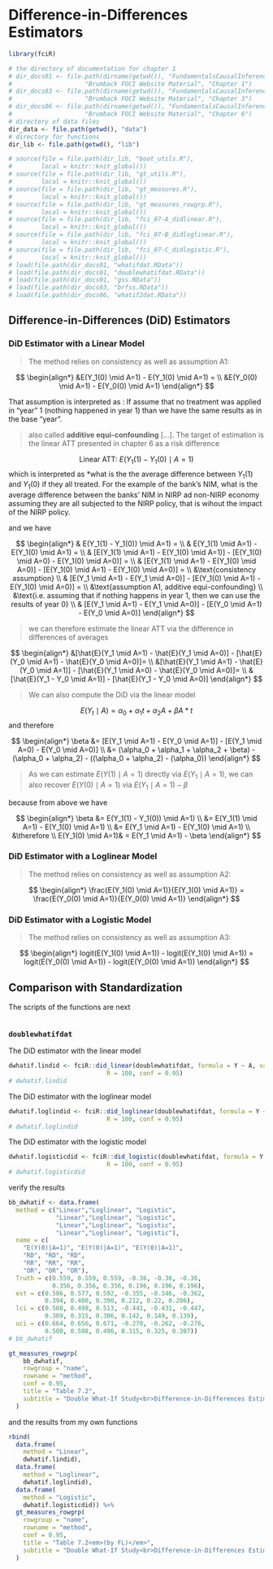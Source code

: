 # Difference-in-Differences Estimators {#did}


```r
library(fciR)
```



```r
# the directory of documentation for chapter 1
# dir_docs01 <- file.path(dirname(getwd()), "FundamentalsCausalInference_docs",
#                    "Brumback FOCI Website Material", "Chapter 1")
# dir_docs03 <- file.path(dirname(getwd()), "FundamentalsCausalInference_docs",
#                    "Brumback FOCI Website Material", "Chapter 3")
# dir_docs06 <- file.path(dirname(getwd()), "FundamentalsCausalInference_docs",
#                    "Brumback FOCI Website Material", "Chapter 6")
# directory of data files
dir_data <- file.path(getwd(), "data")
# directory for functions
dir_lib <- file.path(getwd(), "lib")
```


```r
# source(file = file.path(dir_lib, "boot_utils.R"), 
#        local = knitr::knit_global())
# source(file = file.path(dir_lib, "gt_utils.R"), 
#        local = knitr::knit_global())
# source(file = file.path(dir_lib, "gt_measures.R"), 
#        local = knitr::knit_global())
# source(file = file.path(dir_lib, "gt_measures_rowgrp.R"), 
#        local = knitr::knit_global())
# source(file = file.path(dir_lib, "fci_07-A_didlinear.R"), 
#        local = knitr::knit_global())
# source(file = file.path(dir_lib, "fci_07-B_didloglinear.R"), 
#        local = knitr::knit_global())
# source(file = file.path(dir_lib, "fci_07-C_didlogistic.R"), 
#        local = knitr::knit_global())
# load(file.path(dir_docs01, "whatifdat.RData"))
# load(file.path(dir_docs01, "doublewhatifdat.RData"))
# load(file.path(dir_docs01, "gss.RData"))
# load(file.path(dir_docs03, "brfss.RData"))
# load(file.path(dir_docs06, "whatif2dat.RData"))
```


## Difference-in-Differences (DiD) Estimators


### DiD Estimator with a Linear Model

> The method relies on consistency as well as assumption A1:

$$
\begin{align*}
&E(Y_1(0) \mid A=1) - E(Y_1(0) \mid A=1) = \\
&E(Y_0(0) \mid A=1) - E(Y_0(0) \mid A=1)
\end{align*}
$$

That assumption is interpreted as : If assume that no treatment was applied in
"year" 1 (nothing happened in year 1) than we have the same results as in the 
base "year".


> also called **additive equi-confounding** [...]. The target of estimation is 
the linear ATT presented in chapter 6 as a risk difference

$$
\text{Linear ATT:} \: E(Y_1(1) - Y_1(0) \mid A=1)
$$
which is interpreted as *what is the the average difference between $Y_1(1)$ 
and $Y_1(0)$ if they all treated. For the example of the bank's NIM, what is
the average difference between the banks' NIM in NIRP ad non-NIRP economy assuming
they are all subjected to the NIRP policy, that is wihout the impact of the NIRP
policy.

and we have

$$
\begin{align*}
& E(Y_1(1) - Y_1(0)) \mid A=1) = \\
& E(Y_1(1) \mid A=1) - E(Y_1(0) \mid A=1) = \\
& [E(Y_1(1) \mid A=1) - E(Y_1(0) \mid A=1)] - [E(Y_1(0) \mid A=0) - E(Y_1(0) \mid A=0)] = \\
& [E(Y_1(1) \mid A=1) - E(Y_1(0) \mid A=0)] - [E(Y_1(0) \mid A=1) - E(Y_1(0) \mid A=0)] = \\
&\text{consistency assumption} \\
& [E(Y_1 \mid A=1) - E(Y_1 \mid A=0)] - [E(Y_1(0) \mid A=1) - E(Y_1(0) \mid A=0)] = \\
&\text{assumption A1, additive equi-confounding} \\
&\text{i.e. assuming that if nothing happens in year 1, then we can use the results of year 0} \\
& [E(Y_1 \mid A=1) - E(Y_1 \mid A=0)] - [E(Y_0 \mid A=1) - E(Y_0 \mid A=0)]
\end{align*}
$$

> we can therefore estimate the linear ATT via the difference in differences 
of averages

$$
\begin{align*}
&[\hat{E}(Y_1 \mid A=1) - \hat{E}(Y_1 \mid A=0)] - [\hat{E}(Y_0 \mid A=1) - \hat{E}(Y_0 \mid A=0)]= \\
&[\hat{E}(Y_1 \mid A=1) - \hat{E}(Y_0 \mid A=1)] - [\hat{E}(Y_1 \mid A=0) - \hat{E}(Y_0 \mid A=0)]= \\
&[\hat{E}(Y_1 - Y_0 \mid A=1)] - [\hat{E}(Y_1 - Y_0 \mid A=0)]
\end{align*}
$$

> We can also compute the DiD via the linear model

$$
E(Y_t \mid A) = \alpha_0 + \alpha_1 t + \alpha_2 A + \beta A * t
$$
and therefore


$$
\begin{align*}
\beta &= [E(Y_1 \mid A=1) - E(Y_0 \mid A=1)] - [E(Y_1 \mid A=0) - E(Y_0 \mid A=0)] \\
&= (\alpha_0 + \alpha_1 + \alpha_2 + \beta) - (\alpha_0 + \alpha_2) - 
((\alpha_0 + \alpha_2) - (\alpha_0))
\end{align*}
$$

> As we can estimate $E(Y(1) \mid A=1)$ directly via $E(Y_1 \mid A=1)$, we can 
also recover $E(Y(0) \mid A=1)$ via $E(Y_1 \mid A=1) - \beta$

because from above we have

$$
\begin{align*}
\beta &= E(Y_1(1) - Y_1(0)) \mid A=1) \\
&= E(Y_1(1) \mid A=1) - E(Y_1(0) \mid A=1) \\
&= E(Y_1 \mid A=1) - E(Y_1(0) \mid A=1) \\
&\therefore \\
E(Y_1(0) \mid A=1)& = E(Y_1 \mid A=1) - \beta
\end{align*}
$$

### DiD Estimator with a Loglinear Model

> The method relies on consistency as well as assumption A2:

$$
\begin{align*}
\frac{E(Y_1(0) \mid A=1)}{E(Y_1(0) \mid A=1)} =
\frac{E(Y_0(0) \mid A=1)}{E(Y_0(0) \mid A=1)}
\end{align*}
$$



### DiD Estimator with a Logistic Model

> The method relies on consistency as well as assumption A3:

$$
\begin{align*}
logit(E(Y_1(0) \mid A=1)) - logit(E(Y_1(0) \mid A=1)) =
logit(E(Y_0(0) \mid A=1)) - logit(E(Y_0(0) \mid A=1))
\end{align*}
$$


## Comparison with Standardization

The scripts of the functions are next

```r

```



### `doublewhatifdat`

The DiD estimator with the linear model

```r
dwhatif.lindid <- fciR::did_linear(doublewhatifdat, formula = Y ~ A, varsY = c("VL0", "VL1"), 
                           R = 100, conf = 0.95)
# dwhatif.lindid
```



The DiD estimator with the loglinear model

```r
dwhatif.loglindid <- fciR::did_loglinear(doublewhatifdat, formula = Y ~ A, varsY = c("VL0", "VL1"), 
                           R = 100, conf = 0.95)
# dwhatif.loglindid
```


The DiD estimator with the logistic model

```r
dwhatif.logisticdid <- fciR::did_logistic(doublewhatifdat, formula = Y ~ A, varsY = c("VL0", "VL1"), 
                           R = 100, conf = 0.95)
# dwhatif.logisticdid
```




verify the results

```r
bb_dwhatif <- data.frame(
  method = c("Linear","Loglinear", "Logistic", 
             "Linear","Loglinear", "Logistic",
             "Linear","Loglinear", "Logistic",
             "Linear","Loglinear", "Logistic"),
  name = c(
    "E(Y(0)|A=1)", "E(Y(0)|A=1)", "E(Y(0)|A=1)", 
    "RD", "RD", "RD",
    "RR", "RR", "RR", 
    "OR", "OR", "OR"),
  Truth = c(0.559, 0.559, 0.559, -0.36, -0.36, -0.36,
            0.356, 0.356, 0.356, 0.196, 0.196, 0.196),
  est = c(0.586, 0.577, 0.592, -0.355, -0.346, -0.362,
          0.394, 0.400, 0.390, 0.212, 0.22, 0.206),
  lci = c(0.508, 0.498, 0.513, -0.441, -0.431, -0.447, 
          0.309, 0.315, 0.306, 0.142, 0.149, 0.139),
  uci = c(0.664, 0.656, 0.671, -0.270, -0.262, -0.276,
          0.500, 0.508, 0.496, 0.315, 0.325, 0.307))
# bb_dwhatif
```


```r
gt_measures_rowgrp(
    bb_dwhatif, 
    rowgroup = "name",
    rowname = "method",
    conf = 0.95,
    title = "Table 7.2", 
    subtitle = "Double What-If Study<br>Difference-in-Differences Estimation of the ATT"
  )
```

and the results from my own functions

```r
rbind(
  data.frame(
    method = "Linear",
    dwhatif.lindid), 
  data.frame(
    method = "Loglinear",
    dwhatif.loglindid),
  data.frame(
    method = "Logistic",
    dwhatif.logisticdid)) %>%
  gt_measures_rowgrp(
    rowgroup = "name",
    rowname = "method",
    conf = 0.95,
    title = "Table 7.2<em>(by FL)</em>", 
    subtitle = "Double What-If Study<br>Difference-in-Differences Estimation of the ATT"
  )
```


